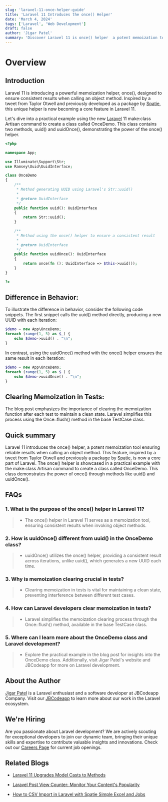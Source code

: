 ```yaml
---
slug: 'laravel-11-once-helper-guide'
title: 'Laravel 11 Introduces the once() Helper'
date: 'March 4, 2024'
tags: ['Laravel', 'Web Development']
draft: false
author: 'Jigar Patel'
summary: 'Discover Laravel 11 is once() helper  a potent memoization tool ensuring reliable results. Simplify development with practical examples in this unique feature.'
---
```


# Overview

<TOCInline
  toc={props.toc}
  exclude="Overview"
  toHeading={2}
  defaultimage="laravel-11-once-helper-guide"
/>

## Introduction

Laravel 11 is introducing a powerful memoization helper, once(), designed to ensure consistent results when calling an object method. Inspired by a tweet from Taylor Otwell and previously developed as a package by [Spatie](https://spatie.be/), this unique helper is now becoming a core feature in Laravel 11.

Let's dive into a practical example using the new [Laravel](https://laravel.com/) 11 make:class Artisan command to create a class called OnceDemo. This class contains two methods, uuid() and uuidOnce(), demonstrating the power of the once() helper.

```php
<?php

namespace App;

use Illuminate\Support\Str;
use Ramsey\Uuid\UuidInterface;

class OnceDemo
{
    /**
     * Method generating UUID using Laravel's Str::uuid()
     *
     * @return UuidInterface
     */
    public function uuid(): UuidInterface
    {
        return Str::uuid();
    }

    /**
     * Method using the once() helper to ensure a consistent result
     *
     * @return UuidInterface
     */
    public function uuidOnce(): UuidInterface
    {
        return once(fn (): UuidInterface => $this->uuid());
    }
}

?>

```

## Difference in Behavior:

To illustrate the difference in behavior, consider the following code snippets. The first snippet calls the uuid() method directly, producing a new UUID with each iteration:

```php
$demo = new App\OnceDemo;
foreach (range(1, 5) as $_) {
    echo $demo->uuid() . "\n";
}
```

In contrast, using the uuidOnce() method with the once() helper ensures the same result in each iteration:

```php
$demo = new App\OnceDemo;
foreach (range(1, 5) as $_) {
    echo $demo->uuidOnce() . "\n";
}
```

## Clearing Memoization in Tests:

The blog post emphasizes the importance of clearing the memoization function after each test to maintain a clean state. Laravel simplifies this process using the Once::flush() method in the base TestCase class.

## Quick summary

Laravel 11 introduces the once() helper, a potent memoization tool ensuring reliable results when calling an object method. This feature, inspired by a tweet from Taylor Otwell and previously a package by [Spatie](https://spatie.be/), is now a core part of Laravel. The once() helper is showcased in a practical example with the make:class Artisan command to create a class called OnceDemo. This class demonstrates the power of once() through methods like uuid() and uuidOnce().

## FAQs

### 1. What is the purpose of the once() helper in Laravel 11?

> - The once() helper in Laravel 11 serves as a memoization tool, ensuring consistent results when invoking object methods.

### 2. How is uuidOnce() different from uuid() in the OnceDemo class?

> - uuidOnce() utilizes the once() helper, providing a consistent result across iterations, unlike uuid(), which generates a new UUID each time.

### 3. Why is memoization clearing crucial in tests?

> - Clearing memoization in tests is vital for maintaining a clean state, preventing interference between different test cases.

### 4. How can Laravel developers clear memoization in tests?

> - Laravel simplifies the memoization clearing process through the Once::flush() method, available in the base TestCase class.

### 5. Where can I learn more about the OnceDemo class and Laravel development?

> - Explore the practical example in the blog post for insights into the OnceDemo class. Additionally, visit Jigar Patel's website and JBCodeapp for more on Laravel development.

## About the Author

[Jigar Patel](https://expertlaravel.com) is a Laravel enthusiast and a software developer at JBCodeapp Company. Visit our [JBCodeapp](https://jbcodeapp.com) to learn more about our work in the Laravel ecosystem.

## We're Hiring

Are you passionate about Laravel development? We are actively scouting for exceptional developers to join our dynamic team, bringing their unique skills and expertise to contribute valuable insights and innovations. Check out our [Careers Page](https://jbcodeapp.com/career) for current job openings.

## Related Blogs

- [Laravel 11 Upgrades Model Casts to Methods](laravel-11-upgrade-model-casts-methods)

- [Laravel Post View Counter: Monitor Your Content's Popularity](laravel-post-view-counter-monitor-your-contents-popularity)

- [How to CSV Import in Laravel with Spatie Simple Excel and Jobs](how-to-csv-import-laravel-spatie-simple-excel-jobs)
